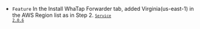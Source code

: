 - <code class="Feature">Feature</code> In the <span class="uitext">Install WhaTap Forwarder</span> tab, added Virginia(us-east-1) in the <span class="uitext">AWS Region</span> list as in Step 2. <code class='changelog-service'><a href="../release-notes/service/service-2_0_x"><code class='changelog-service'>Service 2.0.6​</code></a></code>
